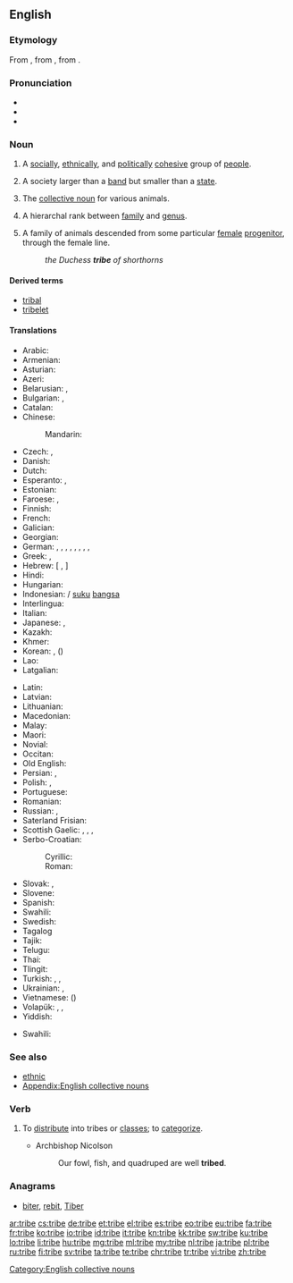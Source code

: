 ==English==

{{wikipedia}}

===Etymology===
From {{etyl|enm|en}}, from {{etyl|fro|en}} {{term|tribu|lang=fro}}, from {{etyl|la|en}} {{term|tribus|lang=la}}.

===Pronunciation===
* {{IPA|/tɹaɪb/}}
* {{audio|en-us-tribe.ogg|Audio (US)}}
* {{rhymes|aɪb}}

===Noun===
{{en-noun}}

# A [[social]]ly, [[ethnical]]ly, and [[political]]ly [[cohesive]] group of [[people]].
# {{context|anthropology|lang=en}} A society larger than a [[band]] but smaller than a [[state]].
# The [[collective noun]] for various animals.
# {{context|taxonomy|lang=en}} A hierarchal rank between [[family]] and [[genus]].
# {{context|stock breeding|lang=en}} A family of animals descended from some particular [[female]] [[progenitor]], through the female line.
#: ''the Duchess '''tribe''' of shorthorns''

====Derived terms====
* [[tribal]]
* [[tribelet]]

====Translations====
{{trans-top|group of people}}
* Arabic: {{t+|ar|قبيلة|f|tr=qabīla}}
* Armenian: {{t|hy|ցեղ|tr=c'eġ}}
* Asturian: {{t|ast|tribu|f}}
* Azeri: {{t|az|qəbilə}}
* Belarusian: {{t|be|племя|n|tr=pljémja|sc=Cyrl}}, {{t|be|род|m|tr=rod|sc=Cyrl}}
* Bulgarian: {{t+|bg|племе|n|tr=pléme}}, {{t+|bg|род|m|tr=rod|sc=Cyrl}}
* Catalan: {{t|ca|tribu|f}}
* Chinese:
*: Mandarin: {{t+|cmn|部落|tr=bùluò|sc=Hani}}
* Czech: {{t+|cs|kmen|m}}, {{t+|cs|rod|m}}
* Danish: {{t|da|stamme}}
* Dutch: {{t+|nl|stam|m}}
* Esperanto: {{t|eo|tribo}}, {{qualifier|diminutive}} {{t|eo|tribeto}}
* Estonian: {{t|et|hõim}}
* Faroese: {{t|fo|ættarbólkur|m}} {{qualifier|biblical}}, {{t|fo|ættargrein|f}} {{qualifier|biblical}}
* Finnish: {{t+|fi|heimo}}
* French: {{t+|fr|tribu|f}}
* Galician: {{t+|gl|tribo|m}}
* Georgian: {{t|ka|ტომი|tr=tomi|sc=Geor}}
* German: {{t+|de|Stamm|m}}, {{t+|de|Volksstamm|m}}, {{t+|de|Sippe|f}}, {{t+|de|Volk|n}}, {{t|de|Völkchen|n}}, {{t|de|Völklein|n}}, {{t+|de|Sippschaft|f}}, {{qualifier|biology}} {{t+|de|Tribus|f}}, {{t|de|Völkerschaft|f}}
* Greek: {{t+|el|φύλο|n|tr=fýlo}}, {{t+|el|φυλή|f|tr=fylí}}
* Hebrew: {{t+|he|שבט|m|tr=shévet|sc=Hebr}} [ {{t|he|שְׁבָטִים|m-p|tr=shvatím}}, {{t|he|שֵׁבֶט־|m|tr=shévet-|sc=Hebr}}{{t|he|שֵׁבֶט־|m-p|tr=shivté-}} ]
* Hindi: {{t|hi|जनजाति|tr=janjāti|sc=Deva}}
* Hungarian: {{t+|hu|törzs}}
* Indonesian: {{t+|id|suku}} / [[suku]] [[bangsa]]
* Interlingua: {{t|ia|tribo}}
* Italian: {{t+|it|tribù|f}}
* Japanese: {{t|ja|部族|tr=[[ぶぞく]], buzoku}}, {{t+|ja|民族|tr=[[みんぞく]], minzoku}}
* Kazakh: {{t|kk|тайпа|tr=taypa|sc=Cyrl}}
* Khmer: {{t|km|កុលសម័្ពន្ធ|tr=kolsɑmpoan|sc=Khmr}}
* Korean: {{t+|ko|겨레|tr=gyeore}}, {{t+|ko|부족|tr=bujok|sc=Hang}} ({{t+|ko|部族|sc=Hang}})
* Lao: {{t+|lo|ຊົນເຜົ່າ|tr=son phao|sc=Laoo}}
* Latgalian: {{t|ltg|patauta}}
{{trans-mid}}
* Latin: {{t|la|tribus|f}}
* Latvian: {{t|lv|cilts}}
* Lithuanian: {{t|lt|gentis|m}}
* Macedonian: {{t|mk|племе|n|tr=pléme|sc=Cyrl}}
* Malay: {{t|ms|suku}}
* Maori: {{t|mi|iwi}}
* Novial: {{t|nov|tribu}}
* Occitan: {{t|oc|tribú}}
* Old English: {{t|ang|þēod}}
* Persian: {{t+|fa|قبیله|tr=qabile|sc=fa-Arab}}, {{t+|fa|زند|tr=zand|sc=fa-Arab}} {{qualifier|archaic}}
* Polish: {{t+|pl|plemię|n}}, {{t+|pl|ród|m}}
* Portuguese: {{t+|pt|tribo|f}}
* Romanian: {{t|ro|trib|n}}
* Russian: {{t+|ru|племя|n|tr=plémja}}, {{t+|ru|род|m|tr=rod|sc=Cyrl}}
* Saterland Frisian: {{t|stq|Stamme|p}}
* Scottish Gaelic: {{t|gd|cinneadh|m}}, {{t|gd|seòrsa|m}}, {{t|gd|sliochd|m}}, {{t|gd|treubh|f}}
* Serbo-Croatian:
*: Cyrillic: {{t|sh|племе|n}}
*: Roman: {{t|sh|pleme|n}}
* Slovak: {{t|sk|kmeň|m}}, {{t|sk|rod|m}}
* Slovene: {{t+|sl|pleme|n}}
* Spanish: {{t+|es|tribu|f}}
* Swahili: {{t+|sw|kabila}}
* Swedish: {{t+|sv|stam}}
* Tagalog {{t+|tl|tribo}}
* Tajik: {{t|tg|қабила|tr=qabila|sc=Cyrl}}
* Telugu: {{t+|te|తెగ}}
* Thai: {{t|th|เผ่า|n|tr=phao}}
* Tlingit: {{t|tli|ḵwáan}}
* Turkish: {{t+|tr|halk}}, {{t+|tr|kabile}}, {{t|tr|meslek grubu}}
* Ukrainian: {{t|uk|плем'я|n|tr=plém'ja|sc=Cyrl}}, {{t|uk|рід|m|tr=rid|sc=Cyrl}}
* Vietnamese: {{t+|vi|bộ lạc}} ({{t|vi|部落}})
* Volapük: {{t+|vo|tribüt}}, {{qualifier|diminutive}} {{t|vo|tribütil}}, {{t|vo|pöpatribüt}}
* Yiddish: {{t|yi|שבֿט|m|tr=sheyvet, schejwet}}
{{trans-bottom}}

{{trans-top|collective noun (see at the relevant animal entry)}}
* Swahili: {{t+|sw|kabila}}
{{trans-mid}}
{{trans-bottom}}

===See also===
* [[ethnic]]
* [[Appendix:English collective nouns]]

===Verb===
{{en-verb|trib|ed}}

# {{context|transitive|lang=en}} To [[distribute]] into tribes or [[class]]es; to [[categorize]].
#* Archbishop Nicolson
#*: Our fowl, fish, and quadruped are well '''tribed'''.

===Anagrams===
* [[biter#English|biter]], [[rebit#English|rebit]], [[Tiber#English|Tiber]]

[[Category:English collective nouns]]

[[ar:tribe]]
[[cs:tribe]]
[[de:tribe]]
[[et:tribe]]
[[el:tribe]]
[[es:tribe]]
[[eo:tribe]]
[[eu:tribe]]
[[fa:tribe]]
[[fr:tribe]]
[[ko:tribe]]
[[io:tribe]]
[[id:tribe]]
[[it:tribe]]
[[kn:tribe]]
[[kk:tribe]]
[[sw:tribe]]
[[ku:tribe]]
[[lo:tribe]]
[[li:tribe]]
[[hu:tribe]]
[[mg:tribe]]
[[ml:tribe]]
[[my:tribe]]
[[nl:tribe]]
[[ja:tribe]]
[[pl:tribe]]
[[ru:tribe]]
[[fi:tribe]]
[[sv:tribe]]
[[ta:tribe]]
[[te:tribe]]
[[chr:tribe]]
[[tr:tribe]]
[[vi:tribe]]
[[zh:tribe]]